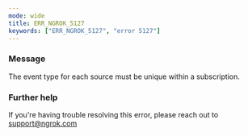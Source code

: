 ```yaml
---
mode: wide
title: ERR_NGROK_5127
keywords: ["ERR_NGROK_5127", "error 5127"]
---
```



### Message

The event type for each source must be unique within a subscription.

<ErrorDetails />

### Further help

If you're having trouble resolving this error, please reach out to [support@ngrok.com](mailto:support@ngrok.com?subject=Help%20with%20ERR_NGROK_5127)
